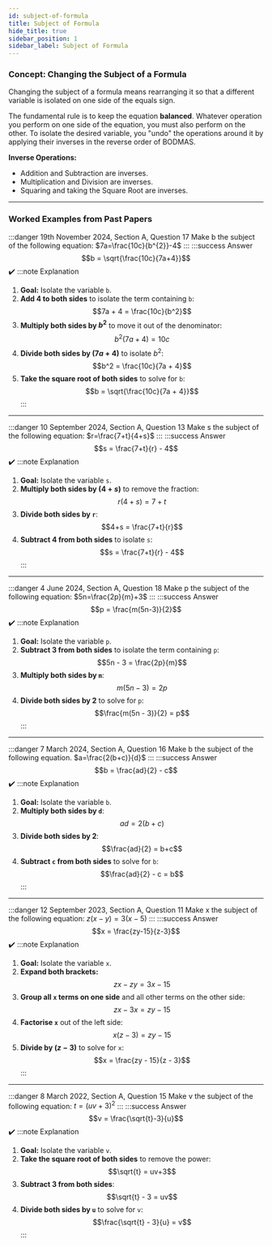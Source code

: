 ```yaml
---
id: subject-of-formula
title: Subject of Formula
hide_title: true
sidebar_position: 1
sidebar_label: Subject of Formula
---
```


<ModuleBanner />

### **Concept: Changing the Subject of a Formula**

Changing the subject of a formula means rearranging it so that a different variable is isolated on one side of the equals sign.

The fundamental rule is to keep the equation **balanced**. Whatever operation you perform on one side of the equation, you must also perform on the other. To isolate the desired variable, you "undo" the operations around it by applying their inverses in the reverse order of BODMAS.

**Inverse Operations:**
* Addition and Subtraction are inverses.
* Multiplication and Division are inverses.
* Squaring and taking the Square Root are inverses.

---
### **Worked Examples from Past Papers**

:::danger 19th November 2024, Section A, Question 17
Make b the subject of the following equation: $7a=\frac{10c}{b^{2}}-4$
:::
:::success Answer
$$b = \sqrt{\frac{10c}{7a+4}}$$ ✔️
:::note Explanation
1.  **Goal:** Isolate the variable `b`.
2.  **Add 4 to both sides** to isolate the term containing `b`:
$$7a + 4 = \frac{10c}{b^2}$$
3.  **Multiply both sides by $b^2$** to move it out of the denominator:
$$b^2(7a + 4) = 10c$$
4.  **Divide both sides by $(7a + 4)$** to isolate $b^2$:
$$b^2 = \frac{10c}{7a + 4}$$
5.  **Take the square root of both sides** to solve for `b`:
$$b = \sqrt{\frac{10c}{7a + 4}}$$
:::


---
:::danger 10 September 2024, Section A, Question 13
Make s the subject of the following equation: $r=\frac{7+t}{4+s}$
:::
:::success Answer
$$s = \frac{7+t}{r} - 4$$ ✔️
:::note Explanation
1.  **Goal:** Isolate the variable `s`.
2.  **Multiply both sides by $(4+s)$** to remove the fraction:
$$r(4+s) = 7+t$$
3.  **Divide both sides by `r`**:
$$4+s = \frac{7+t}{r}$$
4.  **Subtract 4 from both sides** to isolate `s`:
$$s = \frac{7+t}{r} - 4$$
:::


---
:::danger 4 June 2024, Section A, Question 18
Make p the subject of the following equation: $5n=\frac{2p}{m}+3$
:::
:::success Answer
$$p = \frac{m(5n-3)}{2}$$ ✔️
:::note Explanation
1.  **Goal:** Isolate the variable `p`.
2.  **Subtract 3 from both sides** to isolate the term containing `p`:
$$5n - 3 = \frac{2p}{m}$$
3.  **Multiply both sides by `m`**:
$$m(5n - 3) = 2p$$
4.  **Divide both sides by 2** to solve for `p`:
$$\frac{m(5n - 3)}{2} = p$$
:::


---
:::danger 7 March 2024, Section A, Question 16
Make b the subject of the following equation. $a=\frac{2(b+c)}{d}$
:::
:::success Answer
$$b = \frac{ad}{2} - c$$ ✔️
:::note Explanation
1.  **Goal:** Isolate the variable `b`.
2.  **Multiply both sides by `d`**:
$$ad = 2(b+c)$$
3.  **Divide both sides by 2**:
$$\frac{ad}{2} = b+c$$
4.  **Subtract `c` from both sides** to solve for `b`:
$$\frac{ad}{2} - c = b$$
:::


---
:::danger 12 September 2023, Section A, Question 11
Make x the subject of the following equation: $z(x-y)=3(x-5)$
:::
:::success Answer
$$x = \frac{zy-15}{z-3}$$ ✔️
:::note Explanation
1.  **Goal:** Isolate the variable `x`.
2.  **Expand both brackets:**
$$zx - zy = 3x - 15$$
3.  **Group all `x` terms on one side** and all other terms on the other side:
$$zx - 3x = zy - 15$$
4.  **Factorise `x`** out of the left side:
$$x(z - 3) = zy - 15$$
5.  **Divide by $(z-3)$** to solve for `x`:
$$x = \frac{zy - 15}{z - 3}$$
:::


---
:::danger 8 March 2022, Section A, Question 15
Make v the subject of the following equation: $t=(uv+3)^{2}$
:::
:::success Answer
$$v = \frac{\sqrt{t}-3}{u}$$ ✔️
:::note Explanation
1.  **Goal:** Isolate the variable `v`.
2.  **Take the square root of both sides** to remove the power:
$$\sqrt{t} = uv+3$$
3.  **Subtract 3 from both sides**:
$$\sqrt{t} - 3 = uv$$
4.  **Divide both sides by `u`** to solve for `v`:
$$\frac{\sqrt{t} - 3}{u} = v$$
:::
